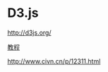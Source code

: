 = D3.js =
[[http://d3js.org/]]

[[http://mbostock.github.io/d3/tutorial/bar-1.html|教程]]

[[http://www.civn.cn/p/12311.html]]
